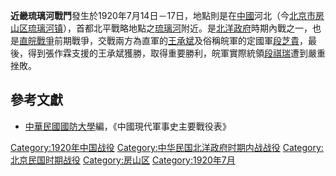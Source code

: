 {{vfd|s|date=2022/06/26}}
{{Infobox Military Conflict|
campaign=|
image=|
caption=|
conflict=近畿琉璃河戰鬥|
date=1920年7月14日－17日|
place=[[中國|中國]]北平及河北|
result=直軍獲得勝利|
combatant1=直軍|
combatant2=皖軍（段祺瑞）| 
commander1=王承斌|
commander2=段芝貴|
strength1=|
strength2=|
casualties1=|
casualties2=|
}}
'''近畿琉璃河戰鬥'''發生於1920年7月14日－17日，地點則是在[[中國|中國]]河北（今[[北京市|北京市]][[房山区|房山区]][[琉璃河镇|琉璃河镇]]），首都北平戰略地點之[[琉璃河|琉璃河]]附近。是[[北洋政府|北洋政府]]時期內戰之一，也是[[直皖戰爭|直皖戰爭]]前期戰爭，交戰兩方為直軍的[[王承斌|王承斌]]及俗稱皖軍的定國軍[[段芝貴|段芝貴]]，最後，得到張作霖支援的王承斌獲勝，取得重要勝利，皖軍實際統領[[段祺瑞|段祺瑞]]遭到嚴重挫敗。
==參考文獻==
*[[中華民國|中華民國]][[國防大學_(臺灣)|國防大學]]編，《中國現代軍事史主要戰役表》

[[Category:1920年中国战役|Category:1920年中国战役]]
[[Category:中华民国北洋政府时期内战战役|Category:中华民国北洋政府时期内战战役]]
[[Category:北京民国时期战役|Category:北京民国时期战役]]
[[Category:房山区|Category:房山区]]
[[Category:1920年7月|Category:1920年7月]]